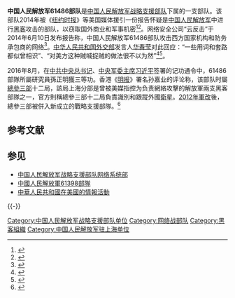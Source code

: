 {{Infobox Military Unit
|unit_name= 中国人民解放军61486部队
|image = [[File:PLASSF.svg|120px]]
|caption = 中国人民解放军战略支援部队标志
|dates=
|country= {{PRC}}
|allegiance=
|command_structure = [[中国人民解放军战略支援部队|中国人民解放军战略支援部队]]
|type= 
|role=
|size= 
|garrison= [[上海市|上海市]]
|colonel_of_the_regiment=
|nickname=
|motto=
|colors = {{color box|#FF0000}} [[红色|红色]]
|march = 《[[中国人民解放军进行曲|中国人民解放军进行曲]]》
|mascot=
|battles= 
|identification_symbol =
|anniversaries=
|awards=
|current_commander_label = 部队长
|current_commander = 未知
|ceremonial_chief_label = [[政治委员|政治委员]]
|ceremonial_chief = 唐冰
}}{{中华人民共和国军事 |hidden = 1}}

'''中国人民解放军61486部队'''是[[中国人民解放军战略支援部队|中国人民解放军战略支援部队]]下属的一支部队。该部队2014年被《[[纽约时报|纽约时报]]》等美国媒体援引一份报告怀疑是[[中国人民解放军|中国人民解放军]]中进行[[黑客|黑客]]攻击的部队，以窃取国外商业和军事机密<ref>{{cite news|last1=Perlroth|first1=Nicole|title=2nd China Army Unit Implicated in Online Spying|url=http://www.nytimes.com/2014/06/10/technology/private-report-further-details-chinese-cyberattacks.html|accessdate=9 June 2014|work=The New York Times|date=9 June 2014|archivedate=2014-06-10|archiveurl=https://web.archive.org/web/20140610162221/http://www.nytimes.com/2014/06/10/technology/private-report-further-details-chinese-cyberattacks.html|dead-url=no}}</ref><ref>{{cite news|title=Second China unit accused of cyber crime|url=http://www.ft.com/intl/cms/s/0/3a1652ce-f027-11e3-9b4c-00144feabdc0.html|accessdate=10 June 2014|work=Financial Times|date=10 June 2014}}</ref>。网络安全公司“云反击”于2014年6月10日发布报告称，中国人民解放军61486部队攻击西方国家机构和防务承包商的网络<ref>{{cite news|title=美报告再指责中国军方网络间谍活动|url=http://www.bbc.co.uk/zhongwen/simp/world/2014/06/140610_usa_china_cybersecurity.shtml|accessdate=9 July 2014|work=BBC|date=10 June 2014|archivedate=2015-02-13|archiveurl=https://web.archive.org/web/20150213020350/http://www.bbc.co.uk/zhongwen/simp/world/2014/06/140610_usa_china_cybersecurity.shtml|dead-url=no}}</ref>。[[中华人民共和国外交部|中华人民共和国外交部]]发言人[[华春莹|华春莹]]对此回应：“一些用词和套路都似曾相识”、“对美方这种贼喊捉贼的做法很不以为然”<ref>{{cite news|author1=环球时报驻美国特约记者 萧达|title=美再炒中国黑客部队 地球人都知道美是黑客帝国|url=http://world.huanqiu.com/exclusive/2014-06/5016641.html|accessdate=2018-07-05|work=环球时报|publisher=环球网|date=2014-06-11|archivedate=2018-07-05|archiveurl=https://web.archive.org/web/20180705233446/http://world.huanqiu.com/exclusive/2014-06/5016641.html|dead-url=no}}</ref><ref>{{cite news|author1=庄晓丹|title=外交部回应中国黑客窃取机密报告，称美国“贼喊捉贼”|url=https://www.thepaper.cn/newsDetail_forward_1250151|accessdate=2018-07-05|work=澎湃新闻|date=2014-06-10|archivedate=2018-07-06|archiveurl=https://web.archive.org/web/20180706021728/https://www.thepaper.cn/newsDetail_forward_1250151|dead-url=no}}</ref>。

2016年8月，在[[中国共产党中央委员会总书记|中共中央总书记]]、[[中国共产党中央军事委员会主席|中央军委主席]][[习近平|习近平]]签署的记功通令中，61486部隊所屬研究員孫正明獲三等功。香港《[[明报|明报]]》署名孙嘉业的评论称，该部队时屬[[中国人民解放军战略支援部队网络系统部|總參三部]]十二局，該局上海分部是曾被美媒指控为负责網絡攻擊的解放軍兩支黑客部隊之一，官方則稱總參三部十二局負責識別和跟蹤外國[[人造卫星|衛星]]。[[深化国防和军队改革|2012年軍改]]後，總參三部被併入新成立的戰略支援部隊。<ref>{{cite news|author1=孫嘉業|title=習近平通令透露的軍事機密|url=https://news.mingpao.com/ins/instantnews/web_tc/article/20160825/s00022/1472091515819|accessdate=2018-07-05|work=明报|publisher=明报新闻网|date=2016-08-24|archivedate=2018-07-05|archiveurl=https://web.archive.org/web/20180705233452/https://news.mingpao.com/ins/instantnews/web_tc/article/20160825/s00022/1472091515819|dead-url=no}}</ref>

== 参考文献 ==
{{Reflist|35em}}

== 参见 ==
{{Portal box|中华人民共和国|军事|互联网|上海}}
* [[中国人民解放军战略支援部队网络系统部|中国人民解放军战略支援部队网络系统部]]
* [[中國人民解放軍61398部隊|中國人民解放軍61398部隊]]
* [[中華人民共和國在美國的情報活動|中華人民共和國在美國的情報活動]]

{{-}}
{{电脑入侵}}

[[Category:中国人民解放军战略支援部队单位|Category:中国人民解放军战略支援部队单位]]
[[Category:网络战部队|Category:网络战部队]]
[[Category:黑客組織|Category:黑客組織]]
[[Category:中国人民解放军驻上海单位|Category:中国人民解放军驻上海单位]]